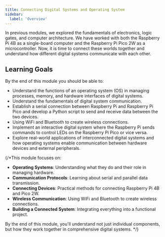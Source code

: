 ```yaml
---
title: Connecting Digital Systems and Operating System
sidebar:
  label: 'Overview'
---
```



In previous modules, we explored the fundamentals of electronics, logic gates, and computer architecture. We have worked with both the Raspberry Pi 4B as a single-board computer and the Raspberry Pi Pico 2W as a microcontroller. Now, it is time to connect these worlds together and understand how different digital systems communicate with each other.

## Learning Goals

By the end of this module you should be able to:

- Understand the functions of an operating system (OS) in managing processes, memory, and hardware interfaces of digital systems.
- Understand the fundamentals of digital system communication.
- Establish a serial connection between Raspberry Pi and Raspberry Pi Pico and develop a Python script to send and receive data between the two devices.
- Using WiFi and Bluetooth to create wireless connections.
- Implement an interactive digital system where the Raspberry Pi sends commands to control LEDs on the Raspberry Pi Pico or vice versa.
- Explore real-world applications of interconnected digital systems and how operating systems enable communication between hardware devices and external peripherals.

{/*This module focuses on:

- **Operating Systems**: Understanding what they do and their role in managing hardware.
- **Communication Protocols**: Learning about serial and parallel data transmission.
- **Connecting Devices**: Practical methods for connecting Raspberry Pi 4B and Pico 2W.
- **Wireless Communication**: Using WiFi and Bluetooth to create wireless connections.
- **Building a Connected System**: Integrating everything into a functional project.

By the end of this module, you'll understand not just individual components, but how they work together in comprehensive digital systems.
*/}

